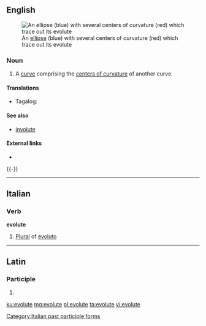 ==English==
[[File:Ellipse with evolute.png|thumb|An [[ellipse]] (blue) with several centers of curvature (red) which trace out its evolute]]

===Noun===
{{en-noun}}

# A [[curve]] comprising the [[center of curvature|centers of curvature]] of another curve.

====Translations====
{{trans-top|a curve comprising the centers of curvature of another curve}}
* Tagalog: {{t|tl|balisultag}}
{{trans-mid}}
{{trans-bottom}}

====See also====
* [[involute]]

====External links====
* {{pedia}}
{{-}}

----

==Italian==

===Verb===
'''evolute''' {{g|f}}

# [[plural|Plural]] of [[evoluto]]

[[Category:Italian past participle forms]]

----

==Latin==

===Participle===
{{la-part-form|ēvolūte}}

# {{inflection of|ēvolūtus||voc|m|s|lang=la}}

[[ku:evolute]]
[[mg:evolute]]
[[pl:evolute]]
[[ta:evolute]]
[[vi:evolute]]